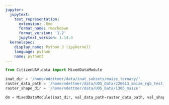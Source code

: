 ```yaml
---
jupyter:
  jupytext:
    text_representation:
      extension: .Rmd
      format_name: rmarkdown
      format_version: '1.2'
      jupytext_version: 1.14.4
  kernelspec:
    display_name: Python 3 (ipykernel)
    language: python
    name: python3
---
```


```python
from CitizenUAV.data import MixedDataModule
```

```python
inat_dir = '/home/ndettmer/data/inat_subsets/maize_ternary/'
raster_data_path = '/home/ndettmer/data/UOS_Data/220613_maize_rgb_test_area.tif'
raster_shape_dir = '/home/ndettmer/data/UOS_Data/1306_maize'
```

```python
dm = MixedDataModule(inat_dir, val_data_path=raster_data_path, val_shape_dir=raster_shape_dir, img_size=128, normalize=True, stride=32)
```

```python

```
